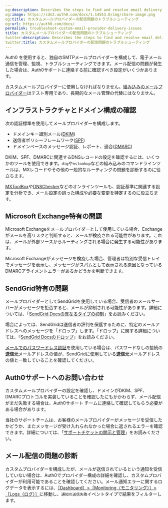 ```yaml
---
og:description: Describes the steps to find and resolve email delivery issues.
og:image: https://cdn2.auth0.com/docs/1.14553.0/img/share-image.png
og:title: カスタムメールプロバイダーの配信問題のトラブルシューティング
og:url: https://auth0.com/docs/
permalink: troubleshoot-custom-email-provider-delivery-issues
title: カスタムメールプロバイダーの配信問題のトラブルシューティング
twitter:description: Describes the steps to find and resolve email delivery issues.
twitter:title: カスタムメールプロバイダーの配信問題のトラブルシューティング
---
```


Auth0 を使用すると、独自のSMTPメールプロバイダーを構成して、電子メール通信を管理、監視、トラブルシューティングできます。メール配信の問題が発生した場合は、Auth0サポートに連絡する前に確認すべき設定がいくつかあります。

カスタムメールプロバイダーに使用しなければなりません。[組み込みのメールプロバイダー](%24%7Bmanage_url%7D/#/templates/provider)はテスト専用であり、長期的なメール管理の代替にはなりません。

## インフラストラクチャとドメイン構成の確認

次の認証標準を使用してメールプロバイダーを構成します。

* ドメインキー識別メール([DKIM](http://dkim.org/))
* 送信者ポリシーフレームワーク([SPF](https://datatracker.ietf.org/doc/rfc7208/))
* ドメインベースのメッセージ認証、レポート、適合([DMARC](https://dmarc.org/))

DKIM、SPF、DMARCに関連するDNSレコードの設定を確認するには、いくつかのツールを使用できます。`dig`や`nslookup`などの組み込みのコマンドラインツールは、MXレコードやその他の一般的なルーティングの問題を診断するのに役立ちます。

[MXToolBox](https://mxtoolbox.com/)や[DNSChecker](https://dnschecker.org/all-tools.php)などのオンラインツールも、認証基準に関連する設定を分析でき、メール設定の誤った構成や必要な変更を特定するのに役立ちます。



## Microsoft Exchange特有の問題

Microsoft Exchangeをメールプロバイダーとして使用している場合、Exchangeがメールを高リスクと判断すると、メールが検疫される可能性があります。これは、メールが外部ソースからルーティングされる場合に発生する可能性があります。

Microsoft Exchangeがメッセージを検疫した場合、管理者は特別な受信トレイでメッセージを表示し、メッセージがスパムとして表示される原因となっているDMARCアライメントエラーがあるかどうかを判断できます。

## SendGrid特有の問題

メールプロバイダーとしてSendGridを使用している場合、受信者のメールサーバーがメッセージを拒否すると、メールが抑制される可能性があります。詳細については、「[SendGrid Docsの異なるタイプの抑制](https://docs.sendgrid.com/ui/sending-email/index-suppressions#different-types-of-suppressions)」をお読みください。

場合によっては、SendGridは送信者の評判を保護するために、特定のメールアドレスへのメッセージを「ドロップ」します。「ドロップ」に関する詳細については、「[SendGrid Docsのドロップ](https://docs.sendgrid.com/glossary/drops)」をお読みください。

[メールでのパスワードレス認証](https://auth0.com/docs/authenticate/passwordless#email)を使用している場合は、パスワードなしの接続の**送信元**メールアドレスの値が、SendGridに使用している**送信元**メールアドレスの値と一致していることを確認してください。

## Auth0サポートへのお問い合わせ

カスタムメールプロバイダーの設定を確認し、ドメインがDKIM、SPF、DMARCプロトコルを実装していることを確認したにもかかわらず、メール配信がまだ失敗する場合は、Auth0サポート チームに連絡して確認してもらう必要がある場合があります。

当社のサポートチームは、お客様のメールプロバイダーがメッセージを受信したかどうか、またメッセージが受け入れられなかった場合に返されるエラーを確認できます。詳細については、「[サポートチケットの開示と管理](/support/open-and-manage-support-tickets)」をお読みください。

## メール配信の問題の診断

カスタムプロバイダーを構成したが、メールが送信されているという通知を受信して​​いない場合は、Auth0でプロバイダー構成の詳細を確認し、カスタムプロバイダーが利用可能であることを確認してください。メール通知エラーに関するログデータを表示するには、[［Dashboard］>［Monitoring（モニタリング）］>［Logs（ログ）］](https://manage.auth0.com/#/logs)に移動し、`通知の送信失敗`イベントタイプで結果をフィルターします。